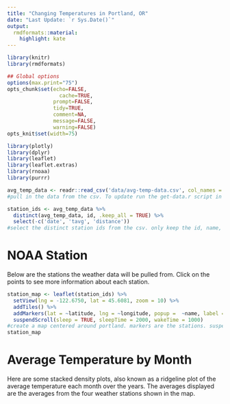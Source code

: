 ```yaml
---
title: "Changing Temperatures in Portland, OR"
date: "Last Update: `r Sys.Date()`"
output:
  rmdformats::material:
    highlight: kate
---
```



```r
library(knitr)
library(rmdformats)

## Global options
options(max.print="75")
opts_chunk$set(echo=FALSE,
	             cache=TRUE,
               prompt=FALSE,
               tidy=TRUE,
               comment=NA,
               message=FALSE,
               warning=FALSE)
opts_knit$set(width=75)
```
``` r
library(plotly)
library(dplyr)
library(leaflet)
library(leaflet.extras)
library(rnoaa)
library(purrr)

avg_temp_data <- readr::read_csv('data/avg-temp-data.csv', col_names = TRUE)
#pull in the data from the csv. To update run the get-data.r script in the data folder

station_ids <- avg_temp_data %>%
  distinct(avg_temp_data, id, .keep_all = TRUE) %>%
  select(-c('date', 'tavg', 'distance'))
#select the distinct station ids from the csv. only keep the id, name, lat, long

```
# NOAA Station

Below are the stations the weather data will be pulled from. Click on the points to see more information about each station.

``` r
station_map <- leaflet(station_ids) %>%
  setView(lng = -122.6750, lat = 45.6081, zoom = 10) %>%
  addTiles() %>%
  addMarkers(lat = ~latitude, lng = ~longitude, popup =  ~name, label = ~name) %>%
  suspendScroll(sleep = TRUE, sleepTime = 2000, wakeTime = 1000)
#create a map centered around portland. markers are the stations. suspendScroll is not working
station_map
```

# Average Temperature by Month

Here are some stacked density plots, also known as a ridgeline plot of the average temperature each month over the years. The averages displayed are the averages from the four weather stations shown in the map.

``` r



```